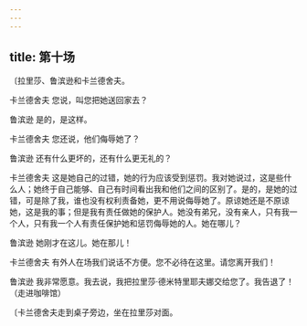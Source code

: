 ```yaml
---
---
---
```

title: 第十场
---




〔拉里莎、鲁滨逊和卡兰德舍夫。





卡兰德舍夫 您说，叫您把她送回家去？

鲁滨逊 是的，是这样。

卡兰德舍夫 您还说，他们侮辱她了？

鲁滨逊 还有什么更坏的，还有什么更无礼的？

卡兰德舍夫 这是她自己的过错，她的行为应该受到惩罚。我对她说过，这是些什么人；她终于自己能够、自己有时间看出我和他们之间的区别了。是的，是她的过错，可是除了我，谁也没有权利责备她，更不用说侮辱她了。原谅她还是不原谅她，这是我的事；但是我有责任做她的保护人。她没有弟兄，没有亲人，只有我一个人，只有我一个人有责任保护她和惩罚侮辱她的人。她在哪儿？

鲁滨逊 她刚才在这儿。她在那儿！

卡兰德舍夫 有外人在场我们说话不方便。您不必待在这里。请您离开我们！

鲁滨逊 我非常愿意。我去说，我把拉里莎·德米特里耶夫娜交给您了。我告退了！（走进咖啡馆）

〔卡兰德舍夫走到桌子旁边，坐在拉里莎对面。